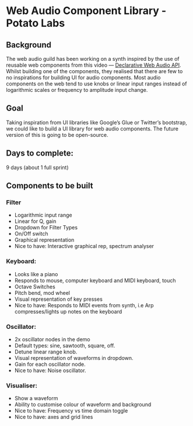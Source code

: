 
<Meta title="Introduction" />

# Web Audio Component Library - Potato Labs


## Background
The web audio guild has been working on a synth inspired by the use of reusable web components from this video — [Declarative Web Audio API](https://www.youtube.com/watch?v=5K6GiLusIV0). 
Whilst building one of the components, they realised that there are few to no inspirations for building UI for audio components. 
Most audio components on the web tend to use knobs or linear input ranges instead of logarithmic scales or frequency to amplitude input change.


## Goal
Taking inspiration from UI libraries like Google’s Glue or Twitter’s bootstrap, we could like to build a UI library for web audio components. The future version of this is going to be open-source.

## Days to complete:
9 days (about 1 full sprint)

## Components to be built

### Filter
- Logarithmic input range
- Linear for Q, gain
- Dropdown for Filter Types
- On/Off switch
- Graphical representation
- Nice to have: Interactive graphical rep, spectrum analyser

### Keyboard:
- Looks like a piano
- Responds to mouse, computer keyboard and MIDI keyboard, touch
- Octave Switches
- Pitch bend, mod wheel
- Visual representation of key presses
- Nice to have: Responds to MIDI events from synth, i.e Arp compresses/lights up notes on the keyboard

### Oscillator:
- 2x oscillator nodes in the demo
- Default types: sine, sawtooth, square, off.
- Detune linear range knob.
- Visual representation of waveforms in dropdown.
- Gain for each oscillator node.
- Nice to have: Noise oscillator.

### Visualiser:
- Show a waveform
- Ability to customise colour of waveform and background
- Nice to have: Frequency vs time domain toggle
- Nice to have: axes and grid lines

